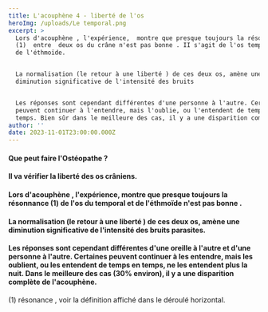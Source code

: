 ```yaml
---
title: L'acouphène 4 - liberté de l'os
heroImg: /uploads/Le temporal.png
excerpt: >
  Lors d'acouphène , l'expérience,  montre que presque toujours la résonnance
  (1)  entre  deux os du crâne n'est pas bonne . II s'agit de l'os temporal et
  de l'éthmoïde.


  La normalisation (le retour à une liberté ) de ces deux os, amène une
  diminution significative de l'intensité des bruits


  Les réponses sont cependant différentes d'une personne à l'autre. Certaines
  peuvent continuer à l'entendre, mais l'oublie, ou l'entendent de temps en
  temps. Bien sûr dans le meilleure des cas, il y a une disparition complète.
author: ''
date: 2023-11-01T23:00:00.000Z
---
```


#### Que peut faire l'Ostéopathe ?

<Space height={20} />

#### Il va vérifier la liberté des os crâniens.

<Space height={12} />

#### Lors d'acouphène , l'expérience,  montre que presque toujours la résonnance (1)  de l'os du temporal et de l'éthmoïde n'est pas bonne .

<Space height={10} />

#### La normalisation (le retour à une liberté ) de ces deux os, amène une diminution significative de l'intensité des bruits parasites.

<Space height={10} />

#### &#x20;Les réponses sont cependant différentes d'une oreille à l'autre et d'une personne à l'autre. Certaines peuvent continuer à les entendre, mais les oublient, ou les entendent de temps en temps, ne les entendent plus la nuit. Dans le meilleure des cas (30% environ), il y a une disparition complète de l'acouphène.

(1) résonance , voir la définition affiché dans le déroulé horizontal.

